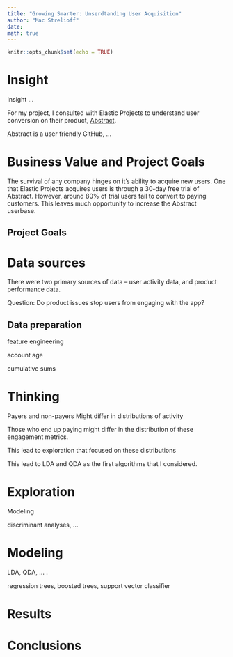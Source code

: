 ```yaml
---
title: "Growing Smarter: Unserdtanding User Acquisition"
author: "Mac Strelioff"
date: 
math: true
---
```


```r
knitr::opts_chunk$set(echo = TRUE)
```

# Insight 

Insight ... 

For my project, I consulted with Elastic Projects to understand user conversion on their product, [Abstract](https://www.abstract.com/). 

Abstract is a user friendly GitHub, ... 
<!--- borrow information from Abstract's website --->

# Business Value and Project Goals

The survival of any company hinges on it's ability to acquire new users. One that Elastic Projects acquires users is through a 30-day free trial of Abstract. However, around 80\% of trial users fail to convert to paying customers. This leaves much opportunity to increase the Abstract userbase. 

## Project Goals



<!--- 
My work presented here helped Elastic Projects to identify ways to increase the proportion of users that subscribe for paid service by uncovering usage behavior most indicative of a propensity to convert. 
--->

<!---
## Specific Goals

Identify who to nudge and how to nudge them. 
--->

# Data sources
<!---(exclude clearbit)--->

There were two primary sources of data -- user activity data, and product performance data. 

Question: Do product issues stop users from engaging with the app?

## Data preparation

feature engineering

account age

cumulative sums

# Thinking

Payers and non-payers Might differ in distributions of activity

Those who end up paying might differ in the distribution of these engagement metrics.

This lead to exploration that focused on these distributions

This lead to LDA and QDA as the first algorithms that I considered.

# Exploration

Modeling 

discriminant analyses, ... 

# Modeling

LDA, QDA, ... .

regression trees, boosted trees, support vector classifier

# Results



# Conclusions






